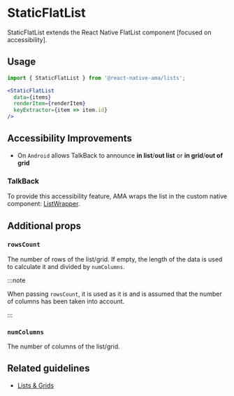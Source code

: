 
# StaticFlatList

StaticFlatList extends the React Native FlatList component [focused on accessibility].

## Usage

```jsx
import { StaticFlatList } from '@react-native-ama/lists';

<StaticFlatList
  data={items}
  renderItem={renderItem}
  keyExtractor={item => item.id}
/>
```

## Accessibility Improvements

- On `Android` allows TalkBack to announce **in list**/**out list** or **in grid**/**out of grid**

### TalkBack

<TalkBackList />

To provide this accessibility feature, AMA wraps the list in the custom native
component: [ListWrapper](./ListWrapper.mdx).


## Additional props

### `rowsCount`

The number of rows of the list/grid. If empty, the length of the data is used to calculate it and divided by `numColumns`.

:::note

When passing `rowsCount`, it is used as it is and is assumed that the number of columns has been taken into account.

:::

### `numColumns`

The number of columns of the list/grid.

## Related guidelines

- [Lists & Grids](/guidelines/lists-grids)
